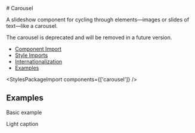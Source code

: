 
<Meta of={carouselStories} />

<div className="docs-title">
  # Carousel

  <nav>
    <link-design of={JSON.stringify(carouselStories)}></link-design>
    <NgbComponentDemoLink component="carousel" />
  </nav>
</div>

<p className="lead">
  A slideshow component for cycling through elements—images or slides of text—like a carousel.
</p>

<div className="banner banner-warning">
  The carousel is deprecated and will be removed in a future version.
</div>

<NgbComponentBanner component="carousel" />

<ul>
  <li>
    <a href="#component-import" target="_self">
      Component Import
    </a>
  </li>
  <li>
    <a href="#style-imports" target="_self">
      Style Imports
    </a>
  </li>
  <li>
    <a href="#internationalization" target="_self">
      Internationalization
    </a>
  </li>
  <li>
    <a href="#examples" target="_self">
      Examples
    </a>
  </li>
</ul>

<NgbComponentImport module="NgbCarouselModule" />

<StylesPackageImport components={['carousel']} />

<NgbComponentInternationalization />

## Examples

<PostTabs>
  <PostTabHeader panel="sampleBasic">Basic example</PostTabHeader>
  <PostTabPanel name="sampleBasic">
    <Source code={SampleBasic} language="html" />
  </PostTabPanel>

  <PostTabHeader panel="sampleLight">Light caption</PostTabHeader>
  <PostTabPanel name="sampleLight">
    <Source code={SampleLight} language="html" />
  </PostTabPanel>
</PostTabs>
